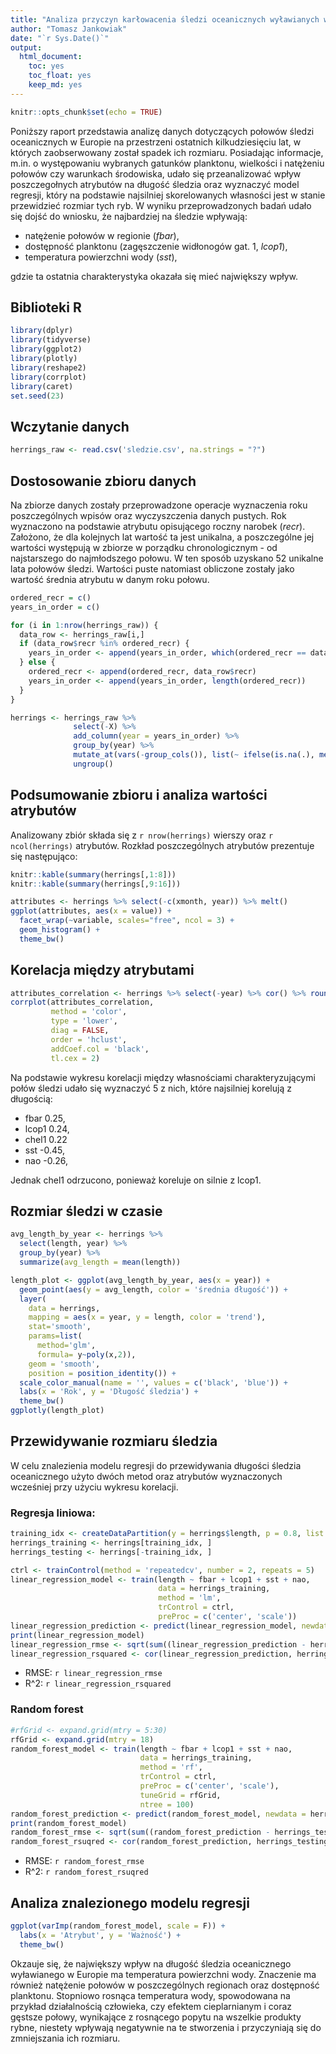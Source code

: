 ---
title: "Analiza przyczyn karłowacenia śledzi oceanicznych wyławianych w Europie"
author: "Tomasz Jankowiak"
date: "`r Sys.Date()`"
output: 
  html_document: 
    toc: yes
    toc_float: yes
    keep_md: yes
---

```{r setup, include=FALSE}
knitr::opts_chunk$set(echo = TRUE)
```

Poniższy raport przedstawia analizę danych dotyczących połowów śledzi oceanicznych w Europie na przestrzeni ostatnich kilkudziesięciu lat, w których zaobserwowany został spadek ich rozmiaru. Posiadając informacje, m.in. o występowaniu wybranych gatunków planktonu, wielkości i natężeniu połowów czy warunkach środowiska, udało się przeanalizować wpływ poszczegołnych atrybutów na długość śledzia oraz wyznaczyć model regresji, który na podstawie najsilniej skorelowanych własności jest w stanie przewidzieć rozmiar tych ryb. W wyniku przeprowadzonych badań udało się dojść do wniosku, że najbardziej na śledzie wpływają:

* natężenie połowów w regionie (*fbar*), 
* dostępność planktonu (zagęszczenie widłonogów gat. 1, *lcop1*),
* temperatura powierzchni wody (*sst*),

gdzie ta ostatnia charakterystyka okazała się mieć największy wpływ. 

## Biblioteki R

```{r libraries, warning=FALSE, message=FALSE}
library(dplyr)
library(tidyverse)
library(ggplot2)
library(plotly)
library(reshape2)
library(corrplot)
library(caret)
set.seed(23)
```

## Wczytanie danych

```{r data, cache=TRUE}
herrings_raw <- read.csv('sledzie.csv', na.strings = "?")
```

## Dostosowanie zbioru danych

Na zbiorze danych zostały przeprowadzone operacje wyznaczenia roku poszczególnych wpisów oraz wyczyszczenia danych pustych.
Rok wyznaczono na podstawie atrybutu opisującego roczny narobek (*recr*). Założono, że dla kolejnych lat wartość ta jest unikalna, a poszczególne jej wartości występują w zbiorze w porządku chronologicznym - od najstarszego do najmłodszego połowu. W ten sposób uzyskano 52 unikalne lata połowów śledzi.
Wartości puste natomiast obliczone zostały jako wartość średnia atrybutu w danym roku połowu.

```{r data_adjustment_and_cleanup, cache=TRUE}
ordered_recr = c()
years_in_order = c()

for (i in 1:nrow(herrings_raw)) {
  data_row <- herrings_raw[i,]
  if (data_row$recr %in% ordered_recr) {
    years_in_order <- append(years_in_order, which(ordered_recr == data_row$recr))
  } else {
    ordered_recr <- append(ordered_recr, data_row$recr)
    years_in_order <- append(years_in_order, length(ordered_recr))
  }
}

herrings <- herrings_raw %>%
              select(-X) %>%
              add_column(year = years_in_order) %>% 
              group_by(year) %>%
              mutate_at(vars(-group_cols()), list(~ ifelse(is.na(.), mean(., na.rm=TRUE), .))) %>%
              ungroup()
```

## Podsumowanie zbioru i analiza wartości atrybutów

Analizowany zbiór składa się z `r nrow(herrings)` wierszy oraz `r ncol(herrings)` atrybutów.
Rozkład poszczególnych atrybutów prezentuje się następująco:

```{r sumarry}
knitr::kable(summary(herrings[,1:8]))
knitr::kable(summary(herrings[,9:16]))
```

```{r histograms, message=FALSE, fig.height=10}
attributes <- herrings %>% select(-c(xmonth, year)) %>% melt()
ggplot(attributes, aes(x = value)) + 
  facet_wrap(~variable, scales="free", ncol = 3) +
  geom_histogram() + 
  theme_bw()
```

## Korelacja między atrybutami
```{r correlation, fig.width=15, fig.height=15}
attributes_correlation <- herrings %>% select(-year) %>% cor() %>% round(2)
corrplot(attributes_correlation, 
         method = 'color',
         type = 'lower',
         diag = FALSE,
         order = 'hclust',
         addCoef.col = 'black',
         tl.cex = 2)
```
Na podstawie wykresu korelacji między własnościami charakteryzującymi połów śledzi udało się wyznaczyć 5 z nich, które najsilniej korelują z długością:

* fbar 0.25,
* lcop1 0.24,
* chel1 0.22 
* sst -0.45,
* nao -0.26,

Jednak chel1 odrzucono, ponieważ koreluje on silnie z lcop1. 

## Rozmiar śledzi w czasie

```{r length_over_time}
avg_length_by_year <- herrings %>% 
  select(length, year) %>%
  group_by(year) %>% 
  summarize(avg_length = mean(length))

length_plot <- ggplot(avg_length_by_year, aes(x = year)) + 
  geom_point(aes(y = avg_length, color = 'średnia długość')) +
  layer(
    data = herrings, 
    mapping = aes(x = year, y = length, color = 'trend'), 
    stat='smooth', 
    params=list(
      method='glm',
      formula= y~poly(x,2)),
    geom = 'smooth',
    position = position_identity()) + 
  scale_color_manual(name = '', values = c('black', 'blue')) +
  labs(x = 'Rok', y = 'Długość śledzia') +
  theme_bw()
ggplotly(length_plot)
```

## Przewidywanie rozmiaru śledzia

W celu znalezienia modelu regresji do przewidywania długości śledzia oceanicznego użyto dwóch metod oraz atrybutów wyznaczonych wcześniej przy użyciu wykresu korelacji.

### Regresja liniowa:
```{r prediction_linear_regression}
training_idx <- createDataPartition(y = herrings$length, p = 0.8, list = F)
herrings_training <- herrings[training_idx, ]
herrings_testing <- herrings[-training_idx, ]

ctrl <- trainControl(method = 'repeatedcv', number = 2, repeats = 5)
linear_regression_model <- train(length ~ fbar + lcop1 + sst + nao,
                                 data = herrings_training,
                                 method = 'lm',
                                 trControl = ctrl,
                                 preProc = c('center', 'scale'))
linear_regression_prediction <- predict(linear_regression_model, newdata = herrings_testing)
print(linear_regression_model)
linear_regression_rmse <- sqrt(sum((linear_regression_prediction - herrings_testing$length)^2) / length(herrings_testing$length))
linear_regression_rsquared <- cor(linear_regression_prediction, herrings_testing$length) ^ 2
```

* RMSE: `r linear_regression_rmse`
* R^2: `r linear_regression_rsquared`

### Random forest  
```{r prediction_random_forest, warning=FALSE}
#rfGrid <- expand.grid(mtry = 5:30)
rfGrid <- expand.grid(mtry = 18)
random_forest_model <- train(length ~ fbar + lcop1 + sst + nao,
                             data = herrings_training,
                             method = 'rf',
                             trControl = ctrl,
                             preProc = c('center', 'scale'),
                             tuneGrid = rfGrid, 
                             ntree = 100)
random_forest_prediction <- predict(random_forest_model, newdata = herrings_testing)
print(random_forest_model)
random_forest_rmse <- sqrt(sum((random_forest_prediction - herrings_testing$length)^2) / length(herrings_testing$length))
random_forest_rsuqred <- cor(random_forest_prediction, herrings_testing$length) ^ 2
```

* RMSE: `r random_forest_rmse`
* R^2: `r random_forest_rsuqred`

## Analiza znalezionego modelu regresji
```{r var_imp}
ggplot(varImp(random_forest_model, scale = F)) + 
  labs(x = 'Atrybut', y = 'Ważność') + 
  theme_bw()
```

Okzauje się, że największy wpływ na długość śledzia oceanicznego wyławianego w Europie ma temperatura powierzchni wody. Znaczenie ma również natężenie połowów w poszczególnych regionach oraz dostępność planktonu. Stopniowo rosnąca temperatura wody, spowodowana na przykład działalnością człowieka, czy efektem cieplarnianym i coraz gęstsze połowy, wynikające z rosnącego popytu na wszelkie produkty rybne, niestety wpływają negatywnie na te stworzenia i przyczyniają się do zmniejszania ich rozmiaru. 
